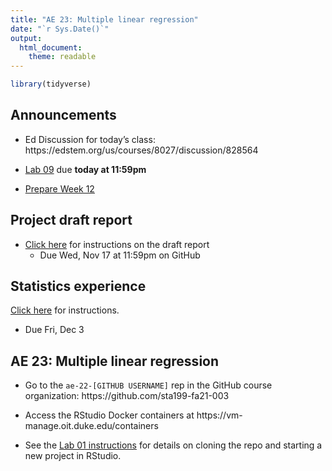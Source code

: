 ```yaml
---
title: "AE 23: Multiple linear regression"
date: "`r Sys.Date()`"
output: 
  html_document:
    theme: readable
---
```


```r
library(tidyverse)
```

## Announcements

- Ed Discussion for today's class: https://edstem.org/us/courses/8027/discussion/828564

- [Lab 09](https://sta199-fa21-003.netlify.app/labs/lab-09-intro-regression.html) due **today at 11:59pm** 

- [Prepare Week 12](https://sta199-fa21-003.netlify.app/prepare/week-12.html)

## Project draft report 

- [Click here](https://sta199-fa21-003.netlify.app/project/#draft-report) for instructions on the draft report
  - Due Wed, Nov 17 at 11:59pm on GitHub


## Statistics experience

[Click here](https://sta199-fa21-003.netlify.app/hw/stats-experience.html) for instructions.  
  
  - Due Fri, Dec 3

## AE 23: Multiple linear regression

- Go to the `ae-22-[GITHUB USERNAME]` rep in the GitHub course organization:  https://github.com/sta199-fa21-003

- Access the RStudio Docker containers at https://vm-manage.oit.duke.edu/containers

- See the [Lab 01 instructions](https://sta199-fa21-003.netlify.app/labs/lab-01-hello-r.html) for details on cloning the repo and starting a new project in RStudio. 

